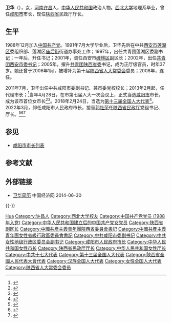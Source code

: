 '''卫华'''（{{bd|1968年|11月|catIdx=Wei卫}}），女，[[河南|河南]][[许昌|许昌]]人，[[中华人民共和国|中华人民共和国]]政治人物。[[西北大学_(中国)|西北大学]]地理系毕业，曾任[[咸阳市|咸阳市]]市长，现任[[陕西省|陕西省]]民政厅厅长。

== 生平 ==
1988年12月加入[[中国共产党|中国共产党]]。1991年7月大学毕业后，卫华先后在中共[[西安市|西安市]][[莲湖区|莲湖区]]委组织部、莲湖区[[庙后街|庙后街]]街道办事处工作；1997年，出任共青团莲湖区委副书记；一年后，升任书记；2001年，调任西安市[[碑林区|碑林区]]副区长；2002年，出任[[中国共产主义青年团|共青团]][[西安市|西安]][[市委书记|市委书记]]；2005年，擢升[[共青团陕西省委|共青团陕西省委]]书记，成为正厅级官员，时年37岁。她还曾于2006年1月，被增补为第十届[[陕西省人民代表大会常务委员会|陕西省人大常委会]]委员；2008年，连任。

2011年7月，卫华出任中共咸阳市委副书记、兼市委党校校长；2013年2月起，任代理市长；<ref>{{Cite web |url=http://leaders.people.com.cn/n/2013/0305/c225533-20685704.html |title=卫华同志简历 |access-date=2013-05-05 |archive-date=2016-03-04 |archive-url=https://web.archive.org/web/20160304084031/http://leaders.people.com.cn/n/2013/0305/c225533-20685704.html |dead-url=yes }}</ref>当年4月28日，在市第七届人大一次会议上，正式当选[[咸阳市|咸阳市]]市长，成为该市首位女市长<ref>{{Cite web |url=http://leaders.people.com.cn/n/2013/0502/c58278-21337657.html |title=姜锋当选咸阳市人大常委会主任 卫华当选市长 |accessdate=2013-05-05 |archive-date=2013-05-14 |archive-url=https://web.archive.org/web/20130514183453/http://leaders.people.com.cn/n/2013/0502/c58278-21337657.html |dead-url=yes }}</ref><ref>{{cite web|accessdate=2014-07-17|url=http://district.ce.cn/newarea/roll/201403/05/t20140305_2422391.shtml|title=咸阳市政府工作报告 (2014年2月19日 卫华)|publisher=中国经济网|archive-date=2019-05-14|archive-url=https://web.archive.org/web/20190514155529/http://district.ce.cn/newarea/roll/201403/05/t20140305_2422391.shtml|dead-url=no}}</ref>。2018年2月24日，当选为[[第十三届全国人大代表|第十三届全国人大代表]]<ref>{{Cite web|title=（受权发布）中华人民共和国第十三届全国人民代表大会代表名单-中新网|url=http://www.chinanews.com/gn/2018/02-25/8453959.shtml|accessdate=2021-02-13|work=中新网|archive-date=2018-02-27|archive-url=https://web.archive.org/web/20180227031724/http://www.chinanews.com/gn/2018/02-25/8453959.shtml|dead-url=no}}</ref>。2022年3月，卸任咸阳市人民政府市长，接替[[郭社荣|郭社荣]]任[[陕西省民政厅|陕西省民政厅]]党组书记、厅长。<ref>{{cite web |author1=中国经济网 |title=冷劲松任咸阳市代市长 卫华辞去市长职务 |url=http://district.ce.cn/newarea/sddy/202203/17/t20220317_37410853.shtml |website=中国经济网地方党政领导资料库 |accessdate=2022-03-17 |archive-date=2022-03-17 |archive-url=https://web.archive.org/web/20220317053623/http://district.ce.cn/newarea/sddy/202203/17/t20220317_37410853.shtml }}</ref><ref>{{cite web |author1=中国经济网 |title=咸阳原市长卫华任陕西省民政厅党组书记 |url=http://district.ce.cn/newarea/sddy/202203/17/t20220317_37411299.shtml |website=中国经济网地方党政领导资料库 |accessdate=2022-03-17 |archiveurl=https://web.archive.org/web/20220317053535/http://district.ce.cn/newarea/sddy/202203/17/t20220317_37411299.shtml |archivedate=2022-03-17}}</ref><ref>{{cite web |author1=中国经济网 |title=卫华任陕西省民政厅厅长 郭社荣不再担任 |url=http://district.ce.cn/newarea/sddy/202203/24/t20220324_37431588.shtml |website=中国经济网地方党政领导资料库 |accessdate=2022-04-09 |archive-date=2022-04-18 |archive-url=https://web.archive.org/web/20220418193717/http://district.ce.cn/newarea/sddy/202203/24/t20220324_37431588.shtml }}</ref>

== 参见 ==
* [[咸阳市市长列表|咸阳市市长列表]]

== 参考文献 ==
{{reflist}}

== 外部链接 ==
* [http://district.ce.cn/newarea/sddy/201304/28/t20130428_24337572.shtml 卫华简历]{{Wayback|url=http://district.ce.cn/newarea/sddy/201304/28/t20130428_24337572.shtml |date=20200707163927 }} 中国经济网 2014-06-30

{{-}}
{{start box}}
{{s-gov|prc}}
{{s-before|[[郭社荣|郭社荣]]}}
{{s-title|[[陕西省民政厅|陕西省民政厅]]厅长|2022年3月－}}
{{s-inc}}
{{s-before|[[姜锋|姜锋]]}}
{{s-title|[[咸阳市市长列表|咸阳市人民政府市长]]|2013年2月－2022年3月}}
{{s-after|[[冷劲松_(1973年)|冷劲松]]}}
{{s-civ}}
{{s-before|[[庄长兴|庄长兴]]}}
{{s-title|[[中国共产主义青年团陕西省委员会|中国共产主义青年团陕西省委员会]]书记|2005年5月－2011年7月}} 
{{s-after|[[李豫琦|李豫琦]]}}
{{end box}}

{{各省级行政区团委书记}}
{{中华人民共和国咸阳市正职领导人}}

{{Authority control}}

{{DEFAULTSORT:Wei卫}}
[[Category:卫姓|Hua]]
[[Category:许昌人|Category:许昌人]]
[[Category:西北大学校友|Category:西北大学校友]]
[[Category:中国共产党党员_(1988年入党)|Category:中国共产党党员 (1988年入党)]]
[[Category:中华人民共和国建立后的中国共产党女党员|Category:中华人民共和国建立后的中国共产党女党员]]
[[Category:陕西省副区长|Category:陕西省副区长]]
[[Category:中國共產主義青年團陝西省委員會書記|Category:中國共產主義青年團陝西省委員會書記]]
[[Category:中國共產主義青年團女性省級行政區委員會書記|Category:中國共產主義青年團女性省級行政區委員會書記]]
[[Category:中共咸阳市委副书记|Category:中共咸阳市委副书记]]
[[Category:中共女性地级行政区委员会副书记|Category:中共女性地级行政区委员会副书记]]
[[Category:咸阳市人民政府市长|Category:咸阳市人民政府市长]]
[[Category:中华人民共和国女性市长|Category:中华人民共和国女性市长]]
[[Category:陕西省民政厅厅长|Category:陕西省民政厅厅长]]
[[Category:中华人民共和国女性厅长|Category:中华人民共和国女性厅长]]
[[Category:中共十七大代表|Category:中共十七大代表]]
[[Category:第十三届全国人大代表|Category:第十三届全国人大代表]]
[[Category:陝西省全國人民代表大會代表|Category:陝西省全國人民代表大會代表]]
[[Category:汉族全国人大代表|Category:汉族全国人大代表]]
[[Category:女性全国人大代表|Category:女性全国人大代表]]
[[Category:陕西省人大常委会委员|Category:陕西省人大常委会委员]]